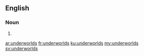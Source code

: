 ==English==

===Noun===
{{head|en|plural}}

# {{plural of|underworld|lang=en|nocat=1}}

[[ar:underworlds]]
[[fr:underworlds]]
[[ku:underworlds]]
[[my:underworlds]]
[[sv:underworlds]]